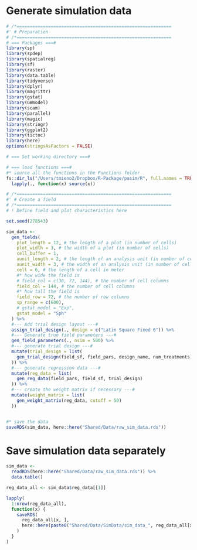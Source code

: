 # Generate simulation data

```r
# /*===========================================================
#' # Preparation
# /*===========================================================
# === Packages ===#
library(sp)
library(spdep)
library(spatialreg)
library(sf)
library(raster)
library(data.table)
library(tidyverse)
library(dplyr)
library(magrittr)
library(gstat)
library(GWmodel)
library(scam)
library(parallel)
library(magic)
library(stringr)
library(ggplot2)
library(tictoc)
library(here)
options(stringsAsFactors = FALSE)

# === Set working directory ===#

# === load functions ===#
#* source all the functions in the Functions folder
fs::dir_ls("/Users/tmieno2/Dropbox/R-Package/pasim/R", full.names = TRUE) %>%
  lapply(., function(x) source(x))
```

```r
# /*===========================================================
#' # Create a field
# /*===========================================================
# ! Define field and plot characteristics here

set.seed(278543)

sim_data <-
  gen_fields(
    plot_length = 12, # the length of a plot (in number of cells)
    plot_width = 3, # the width of a plot (in number of cells)
    cell_buffer = 1,
    aunit_length = 2, # the length of an analysis unit (in number of cells)
    aunit_width = 3, # the width of an analysis unit (in number of cells)
    cell = 6, # the length of a cell in meter
    #* how wide the field is
    # field_col = c(36, 72, 144), # the number of cell columns
    field_col = 144, # the number of cell columns
    #* how tall the field is
    field_row = 72, # the number of row columns
    sp_range = c(600),
    # gstat_model = "Exp",
    gstat_model = "Sph"
  ) %>%
  #--- Add trial design layout ---#
  assign_trial_design(., design = c("Latin Square Fixed 6")) %>%
  #--- Generate true field parameters ---#
  gen_field_parameters(., nsim = 500) %>%
  #--- generate trial design ---#
  mutate(trial_design = list(
    gen_trial_design(field_sf, field_pars, design_name, num_treatments)
  )) %>%
  #--- generate regression data ---#
  mutate(reg_data = list(
    gen_reg_data(field_pars, field_sf, trial_design)
  )) %>%
  #--- create the weight matrix if necessary ---#
  mutate(weight_matrix = list(
    gen_weight_matrix(reg_data, cutoff = 50)
  ))


#* save the data
saveRDS(sim_data, here::here("Shared/Data/raw_sim_data.rds"))
```

# Save simulation data separately

```r
sim_data <-
  readRDS(here::here("Shared/Data/raw_sim_data.rds")) %>%
  data.table()

reg_data_all <- sim_data$reg_data[[1]]

lapply(
  1:nrow(reg_data_all),
  function(x) {
    saveRDS(
      reg_data_all[x, ],
      here::here(paste0("Shared/Data/SimData/sim_data_", reg_data_all[x, sim], ".rds"))
    )
  }
)
```
